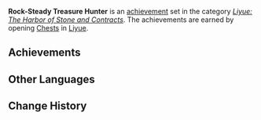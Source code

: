 {{Achievement Set Infobox
|title        = 
|primogems    = {{Achievement/Primogems|Rock-Steady Treasure Hunter}}
|total        = {{Achievement/Total|Rock-Steady Treasure Hunter}}
|category     = Liyue: The Harbor of Stone and Contracts
}}
'''Rock-Steady Treasure Hunter''' is an [[achievement]] set in the category ''[[Liyue: The Harbor of Stone and Contracts]]''. The achievements are earned by opening [[Chests]] in [[Liyue]].

==Achievements==
{{Achievements by Category Table|Rock-Steady Treasure Hunter}}
<!--
==Notes==

==Trivia==
-->
==Other Languages==
{{Other Languages|default_hidden = 1
|en      = Rock-Steady Treasure Hunter
|zhs     = 磐岩的寻宝者
|zhs_rm  = Pányán de Xún​bǎozhě
|zht     = 磐岩的尋寶者
|zht_rm  = Pányán de Xún​bǎozhě
|ja      = 磐岩のトレジャーハンター
|ja_rm   = Bangan no Torejaa Hantaa
|ko      = 반암의 트레저헌터
|ko_rm   = 
|es      = Cazador de tesoros firme como la roca
|fr      = Chasse aux trésors sur les terres rocheuses
|ru      = В поисках сокровищ камня
|th      = นักล่าสมบัติผู้มั่นคงดุจหินผา
|th_rm   = 
|vi      = Thợ Săn Kho Báu Bàn Nham
|de      = Auf Schatzsuche den Felsen hinterher
|id      = Pemburu Harta Seteguh Batu
|pt      = Caçador de Tesouros Estável
}}
==Change History==
{{Change History|1.0}}
<!--
==References==
{{Reflist}}
-->